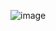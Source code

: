 ![image](https://user-images.githubusercontent.com/113756535/216471683-07f6af40-1434-40b9-bcf8-57c023775ec1.png)
